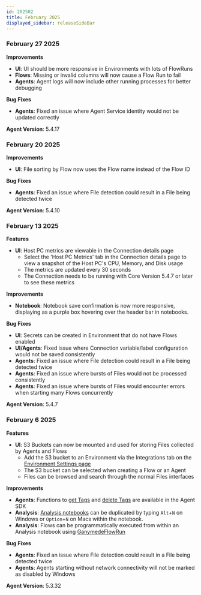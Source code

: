 ```yaml
---
id: 202502
title: February 2025
displayed_sidebar: releaseSideBar
---
```

### February 27 2025

**Improvements**
- **UI**: UI should be more responsive in Environments with lots of FlowRuns
- **Flows**: Missing or invalid columns will now cause a Flow Run to fail
- **Agents**: Agent logs will now include other running processes for better debugging

**Bug Fixes**
- **Agents**: Fixed an issue where Agent Service identity would not be updated correctly

**Agent Version**: 5.4.17

### February 20 2025

**Improvements**
- **UI**: File sorting by Flow now uses the Flow name instead of the Flow ID

**Bug Fixes**
- **Agents**: Fixed an issue where File detection could result in a File being detected twice

**Agent Version**: 5.4.10

### February 13 2025

**Features**
- **UI**: Host PC metrics are viewable in the Connection details page
  - Select the 'Host PC Metrics' tab in the Connection details page to view a snapshot of the Host PC's CPU, Memory, and Disk usage 
  - The metrics are updated every 30 seconds
  - The Connection needs to be running with Core Version 5.4.7 or later to see these metrics

**Improvements**
- **Notebook**: Notebook save confirmation is now more responsive, displaying as a purple box hovering over the header bar in notebooks.

**Bug Fixes**
- **UI**: Secrets can be created in Environment that do not have Flows enabled
- **UI/Agents**: Fixed issue where Connection variable/label configuration would not be saved consistently
- **Agents**: Fixed an issue where File detection could result in a File being detected twice
- **Agents**: Fixed an issue where bursts of Files would not be processed consistently
- **Agents**: Fixed an issue where bursts of Files would encounter errors when starting many Flows concurrently

**Agent Version**: 5.4.7


### February 6 2025

**Features**
- **UI**: S3 Buckets can now be mounted and used for storing Files collected by Agents and Flows
  - Add the S3 bucket to an Environment via the Integrations tab on the [Environment Settings page](../app/admin/AdminControls.mdx)
  - The S3 bucket can be selected when creating a Flow or an Agent
  - Files can be browsed and search through the normal Files interfaces

**Improvements**
- **Agents**: Functions to [get Tags](../sdk/markdowns/AgentSDK#function-get_file_tags) and [delete Tags](../sdk/markdowns/AgentSDK#function-delete_file_tag) are available in the Agent SDK
- **Analysis**: [Analysis notebooks](../app/visualization/AnalysisNotebook) can be duplicated by typing `Alt`+`N` on Windows or `Option`+`N` on Macs within the notebook.
- **Analysis**: Flows can be programmatically executed from within an Analysis notebook using [GanymedeFlowRun](../sdk/FlowRunAutomation)

**Bug Fixes**
- **Agents**: Fixed an issue where File detection could result in a File being detected twice
- **Agents**: Agents starting without network connectivity will not be marked as disabled by Windows

**Agent Version**: 5.3.32
